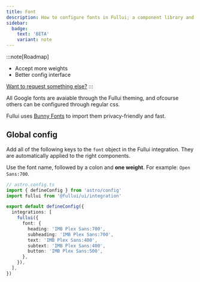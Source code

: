 ```yaml
---
title: Font
description: How to configure fonts in Fullui; a component library and design system built for Astro.
sidebar:
  badge:
    text: 'BETA'
    variant: note
---
```


:::note[Roadmap]
- Accept more weights
- Better config interface

[Want to request something else?](https://github.com/fullui/ui/issues/new)
:::

All Google fonts are avaiable through the Fullui theming, and ofcourse others can be configured through regular css.

Fullui uses [Bunny Fonts](https://fonts.bunny.net/) to import them privacy-friendly and fast. 

## Global config
Add all of the following keys to the `font` object in the Fullui integration. They are automatically applied to the right components.

Use the font name, followed by a colon and **one weight**. For example: `Open Sans:700`.

```ts
// astro.config.ts
import { defineConfig } from 'astro/config'
import fullui from '@fullui/ui/integration'

export default defineConfig({
  integrations: [
    fullui({
      font: {
        heading: 'IMB Plex Sans:700',
        subheading: 'IMB Plex Sans:700',
        text: 'IMB Plex Sans:400',
        subtext: 'IMB Plex Sans:400',
        button: 'IMB Plex Sans:500',
      },
    }),
  ],
})
```